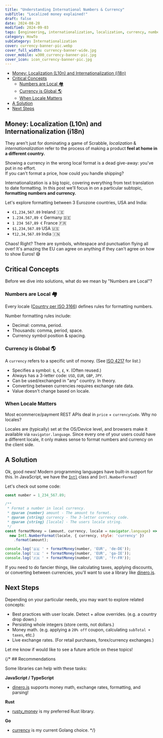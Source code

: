```yaml
---
title: "Understanding International Numbers & Currency"
subTitle: "Localized money explained!"
draft: false
date: 2024-08-28
modified: 2024-09-03
tags: [engineering, internationalization, localization, currency, numbers]
category: HowTo
subCategory: Internationalization
cover: currency-banner-pic.webp
cover_full_width: currency-banner-wide.jpg
cover_mobile: w300_currency-banner-pic.jpg
cover_icon: icon_currency-banner-pic.jpg
---
```


- [Money: Localization (L10n) and Internationalization (i18n)](#money-localization-l10n-and-internationalization-i18n)
- [Critical Concepts](#critical-concepts)
  - [Numbers are Local 🏘️](#numbers-are-local-️)
  - [Currency is Global 🌎](#currency-is-global-️)
  - [When Locale Matters](#when-locale-matters)
- [A Solution](#a-solution)
- [Next Steps](#next-steps)

## Money: Localization (L10n) and Internationalization (i18n)

They aren't just for dominating a game of Scrabble, _localization_ & _internationalization_ refer to the process of making a product **feel at home in a different country.**

<p class="breakout quote">Showing a currency in the wrong local format is a dead give-away: you've put in no effort.<br/>If you can't format a price, how could you handle shipping?</p>

Internationalization is a big topic, covering everything from text translation to date formatting. In this post we'll focus in on a particular subtopic, **formatting numbers and currency.**

Let's explore formatting between 3 Eurozone countries, USA and India:

- `€1,234,567.89` Ireland 🇮🇪
- `1.234.567,89 €` Germany 🇩🇪
- `1 234 567,89 €` France 🇫🇷
- `$1,234,567.89` USA 🇺🇸
- `₹12,34,567.89` India 🇮🇳

Chaos! Right? There are symbols, whitespace and punctuation flying all over! It's amazing the EU can agree on anything if they can't agree on how to show Euros! 😅

## Critical Concepts

Before we dive into solutions, what do we mean by "Numbers are Local"?

### Numbers are Local 🏘️

Every locale ([Country per ISO 3166](https://en.wikipedia.org/wiki/List_of_ISO_3166_country_codes)) defines rules for formatting numbers.

Number formatting rules include:

- Decimal: comma, period.
- Thousands: comma, period, space.
- Currency symbol position & spacing.

### Currency is Global 🌎

A `currency` refers to a specific unit of money. (See [ISO 4217](https://en.wikipedia.org/wiki/ISO_4217#Active_codes_(list_one)) for list.)

- Specifies a symbol: `$`, `€`, `£`, `¥`. (Often reused.)
- Always has a 3-letter code: `USD`, `EUR`, `GBP`, `JPY`.
- Can be used/exchanged in "any" country. In theory.
- Converting between currencies requires exchange rate data.
- Value doesn't change based on locale.

### When Locale Matters

Most ecommerce/payment REST APIs deal in `price` + `currencyCode`. Why no locales?

Locales are (typically) set at the OS/Device level, and browsers make it available via `navigator.language`. Since every one of your users could have a different locale, it only makes sense to format numbers and currency on the client side.

## A Solution

Ok, good news! Modern programming languages have built-in support for this. In JavaScript, we have the [`Intl`](https://developer.mozilla.org/en-US/docs/Web/JavaScript/Reference/Global_Objects/Intl) class and `Intl.NumberFormat`!

Let's check out some code:

```javascript
const number = 1_234_567.89;

/**
 * Format a number in local currency.
 * @param {number} amount - The amount to format.
 * @param {string} currency - The 3-letter currency code.
 * @param {string} [locale] - The users locale string.
 */
const formatMoney = (amount, currency, locale = navigator.language) =>
  new Intl.NumberFormat(locale, { currency, style: 'currency' })
    .format(amount);

console.log('🇩🇪 ' + formatMoney(number, 'EUR', 'de-DE'));
console.log('🇮🇪 ' + formatMoney(number, 'EUR', 'ga-IE'));
console.log('🇫🇷 ' + formatMoney(number, 'EUR', 'fr-FR'));
```

If you need to do fancier things, like calculating taxes, applying discounts, or converting between currencies, you'll want to use a library like [dinero.js](https://v2.dinerojs.com/).

## Next Steps

Depending on your particular needs, you may want to explore related concepts:

- Best practices with user locale. Detect + allow overrides. (e.g. a country drop down.)
- Persisting whole integers (store cents, not dollars.)
- Money math. (e.g. applying a `20% off` coupon, calculating `subTotal + taxes`, etc.)
- Live exchange rates. (For retail purchases, forex/currency exchanges.)

<p class="breakout quote">Let me know if would like to see a future article on these topics!</p>

{/* ## Recommendations

Some libraries can help with these tasks: 

**JavaScript / TypeScript**

- [dinero.js](https://v2.dinerojs.com/) supports money math, exchange rates, formatting, and parsing!

**Rust**

- [rusty_money](https://crates.io/crates/rusty_money) is my preferred Rust library.

**Go**

- [currency](https://github.com/bojanz/currency) is my current Golang choice.
 */}
